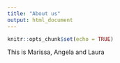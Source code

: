 ```yaml
---
title: "About us"
output: html_document
---
```


```r
knitr::opts_chunk$set(echo = TRUE)
```

This is Marissa, Angela and Laura
